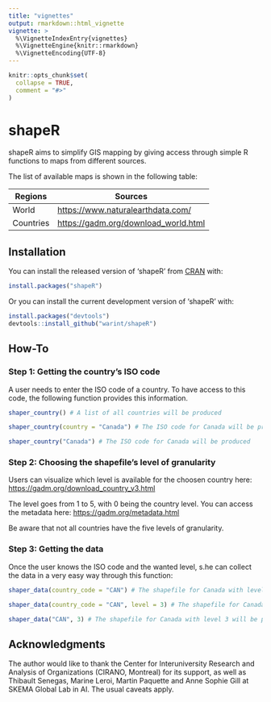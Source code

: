```yaml
---
title: "vignettes"
output: rmarkdown::html_vignette
vignette: >
  %\VignetteIndexEntry{vignettes}
  %\VignetteEngine{knitr::rmarkdown}
  %\VignetteEncoding{UTF-8}
---
```


```r
knitr::opts_chunk$set(
  collapse = TRUE,
  comment = "#>"
)
```

# shapeR

shapeR aims to simplify GIS mapping by giving access through simple R functions to maps from different sources. 

The list of available maps is shown in the following table:

| Regions   | Sources                                |
|-----------|----------------------------------------|
| World     | <https://www.naturalearthdata.com/>    |
| Countries | <https://gadm.org/download_world.html> |

## Installation

You can install the released version of 'shapeR' from [CRAN](https://CRAN.R-project.org) with:

``` r
install.packages("shapeR")
```

Or you can install the current development version of ‘shapeR’ with:

``` r
install.packages("devtools")
devtools::install_github("warint/shapeR")
```

## How-To

### Step 1: Getting the country’s ISO code

A user needs to enter the ISO code of a country. To have access to this code, the following function provides this information.

```r
shaper_country() # A list of all countries will be produced

shaper_country(country = "Canada") # The ISO code for Canada will be produced

shaper_country("Canada") # The ISO code for Canada will be produced
```

### Step 2: Choosing the shapefile's level of granularity

Users can visualize which level is available for the choosen country here: <https://gadm.org/download_country_v3.html>

The level goes from 1 to 5, with 0 being the country level. You can access the metadata here: <https://gadm.org/metadata.html>

Be aware that not all countries have the five levels of granularity.

### Step 3: Getting the data

Once the user knows the ISO code and the wanted level, s.he can collect the data in a very easy way through this function:

```r
shaper_data(country_code = "CAN") # The shapefile for Canada with level 0 (the default) will be produced

shaper_data(country_code = "CAN", level = 3) # The shapefile for Canada with level 3 will be produced

shaper_data("CAN", 3) # The shapefile for Canada with level 3 will be produced
```

## Acknowledgments

The author would like to thank the Center for Interuniversity Research and Analysis of Organizations (CIRANO, Montreal) for its support, as well as Thibault Senegas, Marine Leroi, Martin Paquette and Anne Sophie Gill at SKEMA Global Lab in AI. The usual caveats apply.

